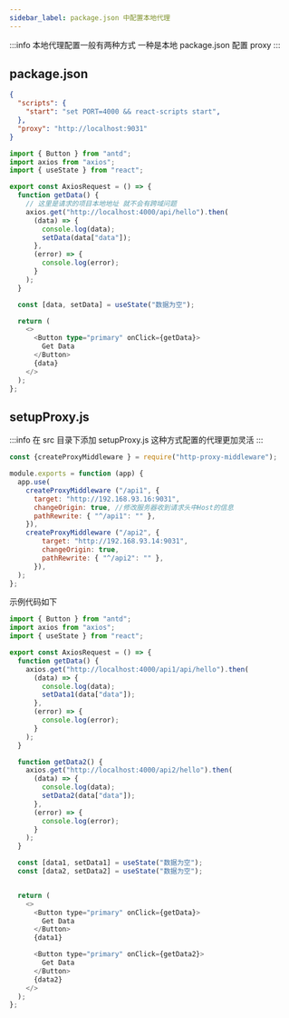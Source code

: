 ```yaml
---
sidebar_label: package.json 中配置本地代理
---
```


:::info
本地代理配置一般有两种方式
一种是本地 package.json 配置 proxy
:::


## package.json
```json
{
  "scripts": {
    "start": "set PORT=4000 && react-scripts start",
  },
  "proxy": "http://localhost:9031"
}

```

```ts
import { Button } from "antd";
import axios from "axios";
import { useState } from "react";

export const AxiosRequest = () => {
  function getData() {
    // 这里是请求的项目本地地址 就不会有跨域问题
    axios.get("http://localhost:4000/api/hello").then(
      (data) => {
        console.log(data);
        setData(data["data"]);
      },
      (error) => {
        console.log(error);
      }
    );
  }

  const [data, setData] = useState("数据为空");

  return (
    <>
      <Button type="primary" onClick={getData}>
        Get Data
      </Button>
      {data}
    </>
  );
};
```


## setupProxy.js
:::info
在 src 目录下添加 setupProxy.js  这种方式配置的代理更加灵活
:::

```js
const {createProxyMiddleware } = require("http-proxy-middleware");

module.exports = function (app) {
  app.use(
    createProxyMiddleware ("/api1", {
      target: "http://192.168.93.16:9031",
      changeOrigin: true, //修改服务器收到请求头中Host的信息
      pathRewrite: { "^/api1": "" },
    }),
    createProxyMiddleware ("/api2", {
        target: "http://192.168.93.14:9031",
        changeOrigin: true,
        pathRewrite: { "^/api2": "" },
      }),
  );
};

```

示例代码如下
```js
import { Button } from "antd";
import axios from "axios";
import { useState } from "react";

export const AxiosRequest = () => {
  function getData() {
    axios.get("http://localhost:4000/api1/api/hello").then(
      (data) => {
        console.log(data);
        setData1(data["data"]);
      },
      (error) => {
        console.log(error);
      }
    );
  }

  function getData2() {
    axios.get("http://localhost:4000/api2/hello").then(
      (data) => {
        console.log(data);
        setData2(data["data"]);
      },
      (error) => {
        console.log(error);
      }
    );
  }

  const [data1, setData1] = useState("数据为空");
  const [data2, setData2] = useState("数据为空");


  return (
    <>
      <Button type="primary" onClick={getData}>
        Get Data
      </Button>
      {data1}

      <Button type="primary" onClick={getData2}>
        Get Data
      </Button>
      {data2}
    </>
  );
};

```